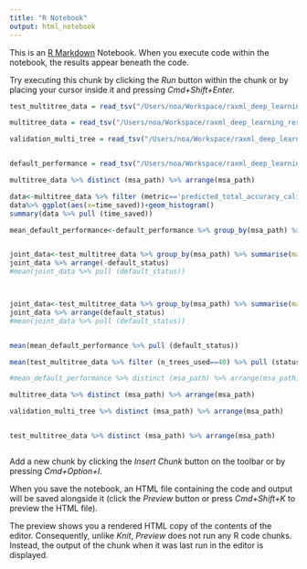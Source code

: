 ```yaml
---
title: "R Notebook"
output: html_notebook
---
```


This is an [R Markdown](http://rmarkdown.rstudio.com) Notebook. When you execute code within the notebook, the results appear beneath the code. 

Try executing this chunk by clicking the *Run* button within the chunk or by placing your cursor inside it and pressing *Cmd+Shift+Enter*. 

```r
test_multitree_data = read_tsv("/Users/noa/Workspace/raxml_deep_learning_results/ready_raw_data/Pandit/ML/test_multi_tree_data.tsv")

multitree_data = read_tsv("/Users/noa/Workspace/raxml_deep_learning_results/ready_raw_data/Pandit/ML/overall_performance_on_test_set.tsv") 

validation_multi_tree = read_tsv("/Users/noa/Workspace/raxml_deep_learning_results/ready_raw_data/Pandit/ML/validation_multi_tree_data.tsv")


default_performance = read_tsv("/Users/noa/Workspace/raxml_deep_learning_results/ready_raw_data/Pandit/ML/default_sampling.tsv")
```

```r
multitree_data %>% distinct (msa_path) %>% arrange(msa_path)
```
```r
data<-multitree_data %>% filter (metric=='predicted_total_accuracy_calibrated_isotonic') %>% filter (threshold>=0.9) %>% distinct (msa_path, total_actual_time, total_time_predicted, status) %>% mutate(time_saved = 20/total_actual_time)
data%>% ggplot(aes(x=time_saved))+geom_histogram()
summary(data %>% pull (time_saved))
```


```r

mean_default_performance<-default_performance %>% group_by(msa_path) %>% summarise(default_status = mean(default_status))


joint_data<-test_multitree_data %>% group_by(msa_path) %>% summarise(maxi = max(status)) %>% filter (maxi==0) %>% inner_join(mean_default_performance, by = "msa_path") 
joint_data %>% arrange(-default_status)
#mean(joint_data %>% pull (default_status))



joint_data<-test_multitree_data %>% group_by(msa_path) %>% summarise(maxi = max(status)) %>% filter (maxi==1) %>% inner_join(mean_default_performance, by = "msa_path") 
joint_data %>% arrange(default_status)
#mean(joint_data %>% pull (default_status))


mean(mean_default_performance %>% pull (default_status)) 

mean(test_multitree_data %>% filter (n_trees_used==40) %>% pull (status)) 
```


```r

#mean_default_performance %>% distinct (msa_path) %>% arrange(msa_path)

multitree_data %>% distinct (msa_path) %>% arrange(msa_path)

validation_multi_tree %>% distinct (msa_path) %>% arrange(msa_path)


test_multitree_data %>% distinct (msa_path) %>% arrange(msa_path)

```

```r

```



Add a new chunk by clicking the *Insert Chunk* button on the toolbar or by pressing *Cmd+Option+I*.

When you save the notebook, an HTML file containing the code and output will be saved alongside it (click the *Preview* button or press *Cmd+Shift+K* to preview the HTML file). 

The preview shows you a rendered HTML copy of the contents of the editor. Consequently, unlike *Knit*, *Preview* does not run any R code chunks. Instead, the output of the chunk when it was last run in the editor is displayed.

